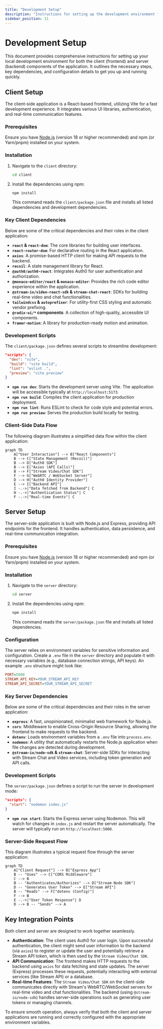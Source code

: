 ```yaml
---
title: "Development Setup"
description: "Instructions for setting up the development environment for both client and server."
sidebar_position: 11
---
```

 # Development Setup

This document provides comprehensive instructions for setting up your local development environment for both the client (frontend) and server (backend) components of the application. It outlines the necessary steps, key dependencies, and configuration details to get you up and running quickly.

## Client Setup

The client-side application is a React-based frontend, utilizing Vite for a fast development experience. It integrates various UI libraries, authentication, and real-time communication features.

### Prerequisites

Ensure you have [Node.js](https://nodejs.org/en/download/) (version 18 or higher recommended) and npm (or Yarn/pnpm) installed on your system.

### Installation

1.  Navigate to the `client` directory:
    ```bash
    cd client
    ```
2.  Install the dependencies using npm:
    ```bash
    npm install
    ```
    This command reads the `client/package.json` file and installs all listed dependencies and development dependencies.

### Key Client Dependencies

Below are some of the critical dependencies and their roles in the client application:

*   **`react` & `react-dom`**: The core libraries for building user interfaces.
*   **`react-router-dom`**: For declarative routing in the React application.
*   **`axios`**: A promise-based HTTP client for making API requests to the backend.
*   **`recoil`**: A state management library for React.
*   **`@auth0/auth0-react`**: Integrates Auth0 for user authentication and authorization.
*   **`@monaco-editor/react` & `monaco-editor`**: Provides the rich code editor experience within the application.
*   **`@stream-io/video-react-sdk` & `stream-chat-react`**: SDKs for building real-time video and chat functionalities.
*   **`tailwindcss` & `autoprefixer`**: For utility-first CSS styling and automatic vendor prefixing.
*   **`@radix-ui/*` components**: A collection of high-quality, accessible UI components.
*   **`framer-motion`**: A library for production-ready motion and animation.

### Development Scripts

The `client/package.json` defines several scripts to streamline development:

```json
"scripts": {
  "dev": "vite",
  "build": "vite build",
  "lint": "eslint .",
  "preview": "vite preview"
}
```

*   **`npm run dev`**: Starts the development server using Vite. The application will be accessible typically at `http://localhost:5173`.
*   **`npm run build`**: Compiles the client application for production deployment.
*   **`npm run lint`**: Runs ESLint to check for code style and potential errors.
*   **`npm run preview`**: Serves the production build locally for testing.

### Client-Side Data Flow

The following diagram illustrates a simplified data flow within the client application:





```mermaid
graph TD
    A["User Interaction"] --> B["React Components"]
    B --> C["State Management (Recoil)"]
    B --> D["Auth0 SDK"]
    B --> E["Axios (API Calls)"]
    B --> F["Stream Video/Chat SDK"]
    F --> G["WebRTC / WebSocket Server"]
    D --> H["Auth0 Identity Provider"]
    E --> I["Backend API"]
    I -.->|"Data fetched from Backend"| C
    H -.->|"Authentication Status"| C
    F -.->|"Real-time Events"| C
```



## Server Setup

The server-side application is built with Node.js and Express, providing API endpoints for the frontend. It handles authentication, data persistence, and real-time communication integration.

### Prerequisites

Ensure you have [Node.js](https://nodejs.org/en/download/) (version 18 or higher recommended) and npm (or Yarn/pnpm) installed on your system.

### Installation

1.  Navigate to the `server` directory:
    ```bash
    cd server
    ```
2.  Install the dependencies using npm:
    ```bash
    npm install
    ```
    This command reads the `server/package.json` file and installs all listed dependencies.

### Configuration

The server relies on environment variables for sensitive information and configuration. Create a `.env` file in the `server` directory and populate it with necessary variables (e.g., database connection strings, API keys). An example `.env` structure might look like:

```ini
PORT=5000
STREAM_API_KEY=YOUR_STREAM_API_KEY
STREAM_API_SECRET=YOUR_STREAM_API_SECRET
```

### Key Server Dependencies

Below are some of the critical dependencies and their roles in the server application:

*   **`express`**: A fast, unopinionated, minimalist web framework for Node.js.
*   **`cors`**: Middleware to enable Cross-Origin Resource Sharing, allowing the frontend to make requests to the backend.
*   **`dotenv`**: Loads environment variables from a `.env` file into `process.env`.
*   **`nodemon`**: A utility that automatically restarts the Node.js application when file changes are detected during development.
*   **`@stream-io/node-sdk` & `stream-chat`**: Server-side SDKs for interacting with Stream Chat and Video services, including token generation and API calls.

### Development Scripts

The `server/package.json` defines a script to run the server in development mode:

```json
"scripts": {
  "start": "nodemon index.js"
}
```

*   **`npm run start`**: Starts the Express server using Nodemon. This will watch for changes in `index.js` and restart the server automatically. The server will typically run on `http://localhost:5000`.

### Server-Side Request Flow

This diagram illustrates a typical request flow through the server application:





```mermaid
graph TD
    A["Client Request"] --> B["Express App"]
    B -- "Uses" --> C["CORS Middleware"]
    C --> B
    B -- "Authenticates/Authorizes" --> D["Stream Node SDK"]
    D -- "Generates User Token" --> E["Stream API"]
    B -- "Reads" --> F["dotenv (Config)"]
    F --> B
    E -.->|"User Token Response"| D
    D --> B -- "Sends" --> A
```



## Key Integration Points

Both client and server are designed to work together seamlessly.

*   **Authentication**: The client uses Auth0 for user login. Upon successful authentication, the client might send user information to the backend (via `axios`) to register or update the user and potentially retrieve a Stream API token, which is then used by the `Stream Video/Chat SDK`.
*   **API Communication**: The frontend makes HTTP requests to the backend using `axios` for data fetching and state updates. The server (Express) processes these requests, potentially interacting with external services (like Stream API) or a database.
*   **Real-time Features**: The `Stream Video/Chat SDK` on the client-side communicates directly with Stream's WebRTC/WebSocket servers for real-time video and chat functionalities. The backend (using `@stream-io/node-sdk`) handles server-side operations such as generating user tokens or managing channels.

To ensure smooth operation, always verify that both the client and server applications are running and correctly configured with the appropriate environment variables.